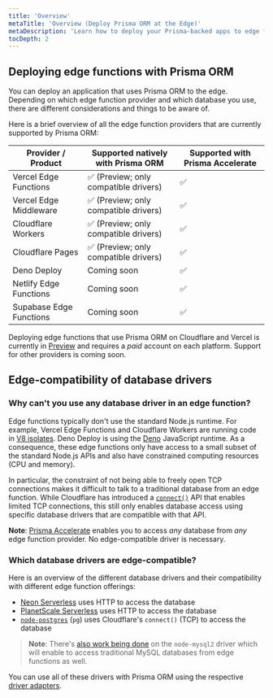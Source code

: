```yaml
---
title: 'Overview'
metaTitle: 'Overview (Deploy Prisma ORM at the Edge)'
metaDescription: 'Learn how to deploy your Prisma-backed apps to edge functions like Cloudflare Workers or Vercel Edge Functions'
tocDepth: 2
---
```


## Deploying edge functions with Prisma ORM

You can deploy an application that uses Prisma ORM to the edge. Depending on which edge function provider and which database you use, there are different considerations and things to be aware of.

Here is a brief overview of all the edge function providers that are currently supported by Prisma ORM:

<!-- | Provider / Product      | Supported natively with Prisma ORM                                                                                                                  | Supported with Prisma Accelerate    |
| ----------------------- | --------------------------------------------------------------------------------------------------------------------------------------------------- | ----------------------------------- |
| Vercel Edge Functions   | <ul><li>Preview</li><li>requires a _paid_ account</li><li>Only works with compatible DB drivers (Neon Serverless, PlanetScale Serverless, `pg`)</li></ul> | <ul><li>Generally Available</li><li>can be used with a _free_ account</li><li>Works with any DB/driver</li></ul> |
| Vercel Edge Middleware  | <ul><li>Preview</li><li>requires a _paid_ account</li><li>Only works with compatible DB drivers (Neon Serverless, PlanetScale Serverless, `pg`)</li></ul> | <ul><li>Generally Available</li><li>can be used with a _free_ account</li><li>Works with any DB/driver</li></ul> |
| Cloudflare Workers      | <ul><li>Preview</li><li>requires a _paid_ account</li><li>Only works with compatible DB drivers (Neon Serverless, PlanetScale Serverless, `pg`)</li></ul> | <ul><li>Generally Available</li><li>can be used with a _free_ account</li><li>Works with any DB/driver</li></ul> |
| Cloudflare Pages        | <ul><li>Preview</li><li>requires a _paid_ account</li><li>Only works with compatible DB drivers (Neon Serverless, PlanetScale Serverless, `pg`)</li></ul> | <ul><li>Generally Available</li><li>can be used with a _free_ account</li><li>Works with any DB/driver</li></ul> |
| Deno Deploy             | Coming soon.                                                                                                                                        | <ul><li>Generally Available</li><li>can be used with a _free_ account</li><li>Works with any DB/driver</li></ul> |
| Netlify Edge Functions  | Coming soon.                                                                                                                                        | <ul><li>Generally Available</li><li>can be used with a _free_ account</li><li>Works with any DB/driver</li></ul> |
| Supabase Edge Functions | Coming soon.                                                                                                                                        | <ul><li>Generally Available</li><li>can be used with a _free_ account</li><li>Works with any DB/driver</li></ul> | -->

| Provider / Product      | Supported natively with Prisma ORM    | Supported with Prisma Accelerate |
| ----------------------- | ------------------------------------- | -------------------------------- |
| Vercel Edge Functions   | ✅ (Preview; only compatible drivers) | ✅                               |
| Vercel Edge Middleware  | ✅ (Preview; only compatible drivers) | ✅                               |
| Cloudflare Workers      | ✅ (Preview; only compatible drivers) | ✅                               |
| Cloudflare Pages        | ✅ (Preview; only compatible drivers) | ✅                               |
| Deno Deploy             | Coming soon                           | ✅                               |
| Netlify Edge Functions  | Coming soon                           | ✅                               |
| Supabase Edge Functions | Coming soon                           | ✅                               |

Deploying edge functions that use Prisma ORM on Cloudflare and Vercel is currently in [Preview](/orm/more/releases#preview) and requires a _paid_ account on each platform. Support for other providers is coming soon.

## Edge-compatibility of database drivers

### Why can't you use any database driver in an edge function?

Edge functions typically don't use the standard Node.js runtime. For example, Vercel Edge Functions and Cloudflare Workers are running code in [V8 isolates](https://v8docs.nodesource.com/node-0.8/d5/dda/classv8_1_1_isolate.html). Deno Deploy is using the [Deno](https://deno.com/) JavaScript runtime. As a consequence, these edge functions only have access to a small subset of the standard Node.js APIs and also have constrained computing resources (CPU and memory).

In particular, the constraint of not being able to freely open TCP connections makes it difficult to talk to a traditional database from an edge function. While Cloudflare has introduced a [`connect()`](https://developers.cloudflare.com/workers/runtime-apis/tcp-sockets/) API that enables limited TCP connections, this still only enables database access using specific database drivers that are compatible with that API.

**Note**: [Prisma Accelerate](/acccelerate) enables you to access _any_ database from _any_ edge function provider. No edge-compatible driver is necessary.

### Which database drivers are edge-compatible?

Here is an overview of the different database drivers and their compatibility with different edge function offerings:

<!-- | Provider / Product      | Driver                                |
| ----------------------- | ------------------------------------- |
| Vercel Edge Functions   | ✅ (Preview; only compatible drivers) |
| Vercel Edge Middleware  | ✅ (Preview; only compatible drivers) |
| Cloudflare Workers      | ✅ (Preview; only compatible drivers) |
| Cloudflare Pages        | ✅ (Preview; only compatible drivers) |
| Deno Deploy             | Coming soon                           |
| Netlify Edge Functions  | Coming soon                           |
| Supabase Edge Functions | Coming soon                           | -->

- [Neon Serverless](https://neon.tech/docs/serverless/serverless-driver) uses HTTP to access the database
- [PlanetScale Serverless](https://planetscale.com/docs/tutorials/planetscale-serverless-driver) uses HTTP to access the database
- [`node-postgres`](https://node-postgres.com/) (`pg`) uses Cloudflare's `connect()` (TCP) to access the database

> **Note**: There's [also work being done](https://github.com/sidorares/node-mysql2/pull/2289) on the `node-mysql2` driver which will enable to access traditional MySQL databases from edge functions as well.

You can use all of these drivers with Prisma ORM using the respective [driver adapters](/orm/overview/databases/database-drivers).
